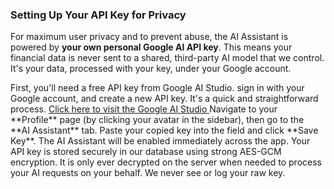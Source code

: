 <a id='ai-assistant-setup'></a>
### <Icon name='keyRound' /> Setting Up Your API Key for Privacy

For maximum user privacy and to prevent abuse, the AI Assistant is powered by **your own personal Google AI API key**. This means your financial data is never sent to a shared, third-party AI model that we control. It's your data, processed with your key, under your Google account.

<Step number={1} title='Get Your Google AI Key'>
  First, you'll need a free API key from Google AI Studio. sign in with your Google account, and
  create a new API key. It's a quick and straightforward process.
  <a
    href='https://aistudio.google.com/app/apikey'
    target='_blank'
    rel='noopener noreferrer'
    className='text-primary font-medium underline underline-offset-4'
  >
    Click here to visit the Google AI Studio
  </a>
</Step>

<Step number={2} title='Save Your Key in Expense Pro'>
  Navigate to your **Profile** page (by clicking your avatar in the sidebar), then go to the **AI
  Assistant** tab. Paste your copied key into the field and click **Save Key**. The AI Assistant
  will be enabled immediately across the app.
</Step>

<Alert>
  Your API key is stored securely in our database using strong AES-GCM encryption. It is only ever
  decrypted on the server when needed to process your AI requests on your behalf. We never see or
  log your raw key.
</Alert>
